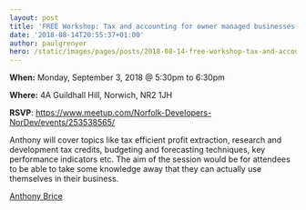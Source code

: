 ```yaml
---
layout: post
title: 'FREE Workshop: Tax and accounting for owner managed businesses'
date: '2018-08-14T20:55:37+01:00'
author: paulgrenyer
hero: /static/images/pages/posts/2018-08-14-free-workshop-tax-and-accounting-for-owner-managed-businesses/hero.jpg
---
```


**When:** Monday, September 3, 2018 @ 5:30pm to 6:30pm

**Where:** 4A Guildhall Hill, Norwich, NR2 1JH

**RSVP**: <https://www.meetup.com/Norfolk-Developers-NorDev/events/253538565/>

Anthony will cover topics like tax efficient profit extraction, research and development tax credits, budgeting and forecasting techniques, key performance indicators etc. The aim of the session would be for attendees to be able to take some knowledge away that they can actually use themselves in their business.

[Anthony Brice](https://www.ajbriceaccountancy.co.uk/)